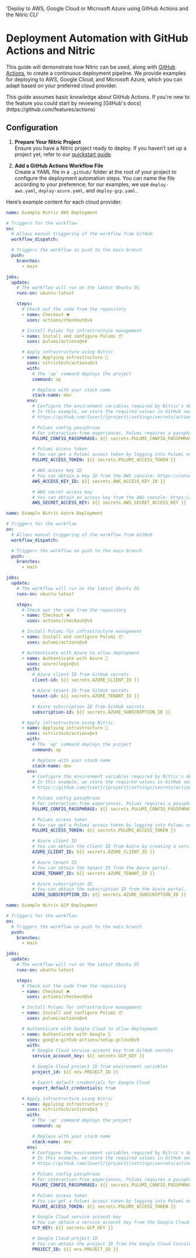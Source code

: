   'Deploy to AWS, Google Cloud or Microsoft Azure using GitHub Actions and the Nitric CLI'

# Deployment Automation with GitHub Actions and Nitric

This guide will demonstrate how Nitric can be used, along with [GitHub Actions](https://github.com/features/actions), to create a continuous deployment pipeline. We provide examples for deploying to AWS, Google Cloud, and Microsoft Azure, which you can adapt based on your preferred cloud provider.

<Note>
  This guide assumes basic knowledge about GitHub Actions. If you're new to the
  feature you could start by reviewing [GitHub's
  docs](https://github.com/features/actions)
</Note>

## Configuration

1. **Prepare Your Nitric Project**<br />
   Ensure you have a Nitric project ready to deploy. If you haven’t set up a project yet, refer to our [quickstart guide](/getting-started/quickstart).

2. **Add a GitHub Actions Workflow File**<br />
   Create a YAML file in a `.github/` folder at the root of your project to configure the deployment automation steps. You can name the file according to your preference; for our examples, we use `deploy-aws.yaml`, `deploy-azure.yaml`, and `deploy-gcp.yaml`.

Here’s example content for each cloud provider:

<CodeGroup>

```yaml {{ title: "AWS", tag: ".github/deploy-aws.yaml" }}
name: Example Nitric AWS Deployment

# Triggers for the workflow
on:
  # Allows manual triggering of the workflow from GitHub
  workflow_dispatch:

  # Triggers the workflow on push to the main branch
  push:
    branches:
      - main

jobs:
  update:
    # The workflow will run on the latest Ubuntu OS
    runs-on: ubuntu-latest

    steps:
      # Check out the code from the repository
      - name: Checkout 🛎️
        uses: actions/checkout@v4

      # Install Pulumi for infrastructure management
      - name: Install and configure Pulumi 📦
        uses: pulumi/actions@v4

      # Apply infrastructure using Nitric
      - name: Applying infrastructure 🚀
        uses: nitrictech/actions@v1
        with:
          # The 'up' command deploys the project
          command: up

          # Replace with your stack name
          stack-name: dev
        env:
          # Configure the environment variables required by Nitric's dependency Pulumi and AWS.
          # In this example, we store the required values in GitHub secrets. Secrets can be found by navigating to:
          # https://github.com/{user}/{project}/settings/secrets/actions

          # Pulumi config passphrase
          # For interaction-free experiences, Pulumi requires a passphrase. Your passphrase generates a unique key that encrypts configuration and state values.
          PULUMI_CONFIG_PASSPHRASE: ${{ secrets.PULUMI_CONFIG_PASSPHRASE }}

          # Pulumi access token
          # You can get a Pulumi access token by logging into Pulumi on the browser and going to your profile settings. Under the 'Access Tokens' tab, click 'Create token.'
          PULUMI_ACCESS_TOKEN: ${{ secrets.PULUMI_ACCESS_TOKEN }}

          # AWS access key ID
          # You can obtain a key ID from the AWS console: https://console.aws.amazon.com/
          AWS_ACCESS_KEY_ID: ${{ secrets.AWS_ACCESS_KEY_ID }}

          # AWS secret access key
          # You can obtain an access key from the AWS console: https://console.aws.amazon.com/
          AWS_SECRET_ACCESS_KEY: ${{ secrets.AWS_SECRET_ACCESS_KEY }}
```

```yaml {{ title: "Azure", tag: ".github/deploy-azure.yaml" }}
name: Example Nitric Azure Deployment

# Triggers for the workflow
on:
  # Allows manual triggering of the workflow from GitHub
  workflow_dispatch:

  # Triggers the workflow on push to the main branch
  push:
    branches:
      - main

jobs:
  update:
    # The workflow will run on the latest Ubuntu OS
    runs-on: ubuntu-latest

    steps:
      # Check out the code from the repository
      - name: Checkout 🛎️
        uses: actions/checkout@v4

      # Install Pulumi for infrastructure management
      - name: Install and configure Pulumi 📦
        uses: pulumi/actions@v4

      # Authenticate with Azure to allow deployment
      - name: Authenticate with Azure 🔑
        uses: azure/login@v1
        with:
          # Azure client ID from GitHub secrets
          client-id: ${{ secrets.AZURE_CLIENT_ID }}

          # Azure tenant ID from GitHub secrets
          tenant-id: ${{ secrets.AZURE_TENANT_ID }}

          # Azure subscription ID from GitHub secrets
          subscription-id: ${{ secrets.AZURE_SUBSCRIPTION_ID }}

      # Apply infrastructure using Nitric
      - name: Applying infrastructure 🚀
        uses: nitrictech/actions@v1
        with:
          # The 'up' command deploys the project
          command: up

          # Replace with your stack name
          stack-name: dev
        env:
          # Configure the environment variables required by Nitric's dependency Pulumi and Azure.
          # In this example, we store the required values in GitHub secrets. Secrets can be found by navigating to:
          # https://github.com/{user}/{project}/settings/secrets/actions

          # Pulumi config passphrase
          # For interaction-free experiences, Pulumi requires a passphrase. Your passphrase generates a unique key that encrypts configuration and state values.
          PULUMI_CONFIG_PASSPHRASE: ${{ secrets.PULUMI_CONFIG_PASSPHRASE }}

          # Pulumi access token
          # You can get a Pulumi access token by logging into Pulumi on the browser and going to your profile settings. Under the 'Access Tokens' tab, click 'Create token.'
          PULUMI_ACCESS_TOKEN: ${{ secrets.PULUMI_ACCESS_TOKEN }}

          # Azure client ID
          # You can obtain the client ID from Azure by creating a service principal or by navigating to the Azure portal.
          AZURE_CLIENT_ID: ${{ secrets.AZURE_CLIENT_ID }}

          # Azure tenant ID
          # You can obtain the tenant ID from the Azure portal.
          AZURE_TENANT_ID: ${{ secrets.AZURE_TENANT_ID }}

          # Azure subscription ID
          # You can obtain the subscription ID from the Azure portal.
          AZURE_SUBSCRIPTION_ID: ${{ secrets.AZURE_SUBSCRIPTION_ID }}
```

```yaml {{ title: "Google Cloud", tag: ".github/deploy-gcp.yaml" }}
name: Example Nitric GCP Deployment

# Triggers for the workflow
on:
  # Triggers the workflow on push to the main branch
  push:
    branches:
      - main

jobs:
  update:
    # The workflow will run on the latest Ubuntu OS
    runs-on: ubuntu-latest

    steps:
      # Check out the code from the repository
      - name: Checkout 🛎️
        uses: actions/checkout@v4

      # Install Pulumi for infrastructure management
      - name: Install and configure Pulumi 📦
        uses: pulumi/actions@v4

      # Authenticate with Google Cloud to allow deployment
      - name: Authenticate with Google 🔑
        uses: google-github-actions/setup-gcloud@v0
        with:
          # Google Cloud service account key from GitHub secrets
          service_account_key: ${{ secrets.GCP_KEY }}

          # Google Cloud project ID from environment variables
          project_id: ${{ env.PROJECT_ID }}

          # Export default credentials for Google Cloud
          export_default_credentials: true

      # Apply infrastructure using Nitric
      - name: Applying infrastructure 🚀
        uses: nitrictech/actions@v1
        with:
          # The 'up' command deploys the project
          command: up

          # Replace with your stack name
          stack-name: dev
        env:
          # Configure the environment variables required by Nitric's dependency Pulumi and Google Cloud.
          # In this example, we store the required values in GitHub secrets. Secrets can be found by navigating to:
          # https://github.com/{user}/{project}/settings/secrets/actions

          # Pulumi config passphrase
          # For interaction-free experiences, Pulumi requires a passphrase. Your passphrase generates a unique key that encrypts configuration and state values.
          PULUMI_CONFIG_PASSPHRASE: ${{ secrets.PULUMI_CONFIG_PASSPHRASE }}

          # Pulumi access token
          # You can get a Pulumi access token by logging into Pulumi on the browser and going to your profile settings. Under the 'Access Tokens' tab, click 'Create token.'
          PULUMI_ACCESS_TOKEN: ${{ secrets.PULUMI_ACCESS_TOKEN }}

          # Google Cloud service account key
          # You can obtain a service account key from the Google Cloud Console.
          GCP_KEY: ${{ secrets.GCP_KEY }}

          # Google Cloud project ID
          # You can obtain the project ID from the Google Cloud Console.
          PROJECT_ID: ${{ env.PROJECT_ID }}
```

</CodeGroup>
